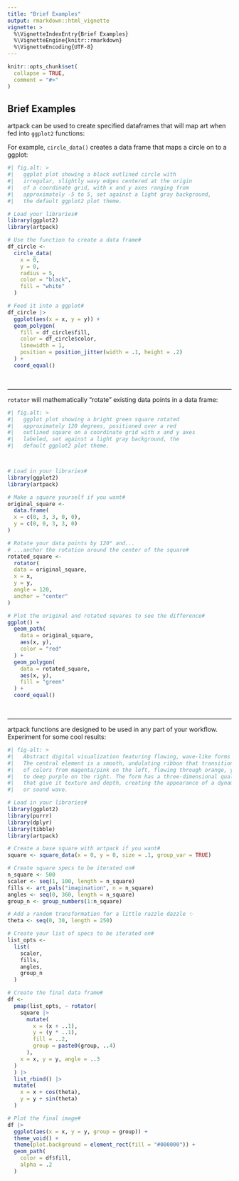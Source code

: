 ```yaml
---
title: "Brief Examples"
output: rmarkdown::html_vignette
vignette: >
  %\VignetteIndexEntry{Brief Examples}
  %\VignetteEngine{knitr::rmarkdown}
  %\VignetteEncoding{UTF-8}
---
```


```r
knitr::opts_chunk$set(
  collapse = TRUE,
  comment = "#>"
)
```

## Brief Examples

artpack can be used to create specified dataframes that will map art when fed into `ggplot2` functions:

For example, `circle_data()` creates a data frame that maps a circle on to a ggplot:
```r

#| fig.alt: >
#|   ggplot plot showing a black outlined circle with
#|   irregular, slightly wavy edges centered at the origin
#|   of a coordinate grid, with x and y axes ranging from
#|   approximately -5 to 5, set against a light gray background,
#|   the default ggplot2 plot theme.

# Load your libraries#
library(ggplot2)
library(artpack)

# Use the function to create a data frame#
df_circle <-
  circle_data(
    x = 0,
    y = 0,
    radius = 5,
    color = "black",
    fill = "white"
  )

# Feed it into a ggplot#
df_circle |>
  ggplot(aes(x = x, y = y)) +
  geom_polygon(
    fill = df_circle$fill,
    color = df_circle$color,
    linewidth = 1,
    position = position_jitter(width = .1, height = .2)
  ) +
  coord_equal()
```

<br>

---

`rotator` will mathematically "rotate" existing data points in a data frame:
```r

#| fig.alt: >
#|   ggplot plot showing a bright green square rotated
#|   approximately 120 degrees, positioned over a red
#|   outlined square on a coordinate grid with x and y axes
#|   labeled, set against a light gray background, the
#|   default ggplot2 plot theme.



# Load in your libraries#
library(ggplot2)
library(artpack)

# Make a square yourself if you want#
original_square <-
  data.frame(
  x = c(0, 3, 3, 0, 0),
  y = c(0, 0, 3, 3, 0)
)

# Rotate your data points by 120° and...
# ...anchor the rotation around the center of the square#
rotated_square <-
  rotator(
  data = original_square,
  x = x,
  y = y,
  angle = 120,
  anchor = "center"
)

# Plot the original and rotated squares to see the difference#
ggplot() +
  geom_path(
    data = original_square,
    aes(x, y),
    color = "red"
  ) +
  geom_polygon(
    data = rotated_square,
    aes(x, y),
    fill = "green"
  ) +
  coord_equal()
```
<br>

---

artpack functions are designed to be used in any part of your workflow. Experiment for some cool results:
```r

#| fig-alt: >
#|   Abstract digital visualization featuring flowing, wave-like forms against a black background. 
#|   The central element is a smooth, undulating ribbon that transitions through a vibrant spectrum 
#|   of colors from magenta/pink on the left, flowing through orange, yellow, green, cyan, and blue 
#|   to deep purple on the right. The form has a three-dimensional quality with fine vertical lines 
#|   that give it texture and depth, creating the appearance of a dynamic, flowing data visualization 
#|   or sound wave.

# Load in your libraries#
library(ggplot2)
library(purrr)
library(dplyr)
library(tibble)
library(artpack)

# Create a base square with artpack if you want#
square <- square_data(x = 0, y = 0, size = .1, group_var = TRUE)

# Create square specs to be iterated on#
n_square <- 500
scaler <- seq(1, 100, length = n_square)
fills <- art_pals("imagination", n = n_square)
angles <- seq(0, 360, length = n_square)
group_n <- group_numbers(1:n_square)

# Add a random transformation for a little razzle dazzle ✨
theta <- seq(0, 30, length = 250)

# Create your list of specs to be iterated on#
list_opts <-
  list(
    scaler,
    fills,
    angles,
    group_n
  )

# Create the final data frame#
df <-
  pmap(list_opts, ~ rotator(
    square |>
      mutate(
        x = (x + ..1),
        y = (y * ..1),
        fill = ..2,
        group = paste0(group, ..4)
      ),
    x = x, y = y, angle = ..3
  )
  ) |>
  list_rbind() |>
  mutate(
    x = x + cos(theta),
    y = y + sin(theta)
  )

# Plot the final image#
df |>
  ggplot(aes(x = x, y = y, group = group)) +
  theme_void() +
  theme(plot.background = element_rect(fill = "#000000")) +
  geom_path(
    color = df$fill,
    alpha = .2
  ) 
```
